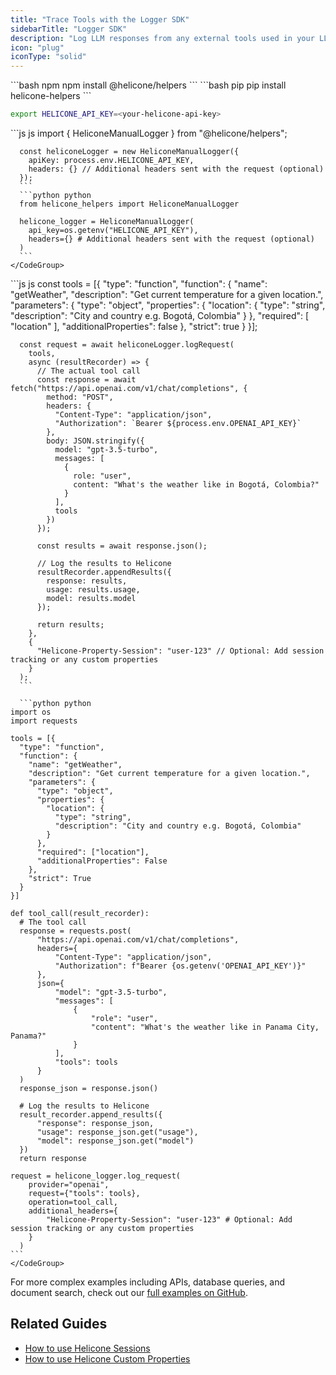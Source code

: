 ```yaml
---
title: "Trace Tools with the Logger SDK"
sidebarTitle: "Logger SDK"
description: "Log LLM responses from any external tools used in your LLM applications using Helicone's Logger SDK."
icon: "plug"
iconType: "solid"
---
```



<Steps>
  <Step title={strings.getStartedWithPackage}>
    <CodeGroup>
    ```bash npm
    npm install @helicone/helpers
    ```
    ```bash pip
    pip install helicone-helpers
    ```
    </CodeGroup>
  </Step>

  <Step title={strings.setApiKey}>
  <div dangerouslySetInnerHTML={{ __html: strings.generateKeyInstructions }} />

```bash
export HELICONE_API_KEY=<your-helicone-api-key>
```

  </Step>
  <Step title={strings.createHeliconeManualLogger}>
    <CodeGroup>
      ```js js
      import { HeliconeManualLogger } from "@helicone/helpers";

      const heliconeLogger = new HeliconeManualLogger({
        apiKey: process.env.HELICONE_API_KEY,
        headers: {} // Additional headers sent with the request (optional)
      });
      ```
      ```python python
      from helicone_helpers import HeliconeManualLogger

      helicone_logger = HeliconeManualLogger(
        api_key=os.getenv("HELICONE_API_KEY"),
        headers={} # Additional headers sent with the request (optional)
      )
      ```
    </CodeGroup>

  </Step>

  <Step title={strings.logYourRequest}>
    <CodeGroup>
      ```js js
      const tools = [{
        "type": "function",
        "function": {
          "name": "getWeather",
          "description": "Get current temperature for a given location.",
          "parameters": {
              "type": "object",
              "properties": {
                  "location": {
                      "type": "string",
                      "description": "City and country e.g. Bogotá, Colombia"
                  }
              },
              "required": [
                  "location"
              ],
              "additionalProperties": false
          },
          "strict": true
        }
      }];

      const request = await heliconeLogger.logRequest(
        tools,
        async (resultRecorder) => {
          // The actual tool call
          const response = await fetch("https://api.openai.com/v1/chat/completions", {
            method: "POST",
            headers: {
              "Content-Type": "application/json",
              "Authorization": `Bearer ${process.env.OPENAI_API_KEY}`
            },
            body: JSON.stringify({
              model: "gpt-3.5-turbo",
              messages: [
                {
                  role: "user",
                  content: "What's the weather like in Bogotá, Colombia?"
                }
              ],
              tools
            })
          });

          const results = await response.json();

          // Log the results to Helicone
          resultRecorder.appendResults({
            response: results,
            usage: results.usage,
            model: results.model
          });

          return results;
        },
        {
          "Helicone-Property-Session": "user-123" // Optional: Add session tracking or any custom properties
        }
      );
      ```

      ```python python
    import os
    import requests

    tools = [{
      "type": "function",
      "function": {
        "name": "getWeather",
        "description": "Get current temperature for a given location.",
        "parameters": {
          "type": "object",
          "properties": {
            "location": {
              "type": "string",
              "description": "City and country e.g. Bogotá, Colombia"
            }
          },
          "required": ["location"],
          "additionalProperties": False
        },
        "strict": True
      }
    }]

    def tool_call(result_recorder):
      # The tool call
      response = requests.post(
          "https://api.openai.com/v1/chat/completions",
          headers={
              "Content-Type": "application/json",
              "Authorization": f"Bearer {os.getenv('OPENAI_API_KEY')}"
          },
          json={
              "model": "gpt-3.5-turbo",
              "messages": [
                  {
                      "role": "user",
                      "content": "What's the weather like in Panama City, Panama?"
                  }
              ],
              "tools": tools
          }
      )
      response_json = response.json()

      # Log the results to Helicone
      result_recorder.append_results({
          "response": response_json,
          "usage": response_json.get("usage"),
          "model": response_json.get("model")
      })
      return response

    request = helicone_logger.log_request(
        provider="openai",
        request={"tools": tools},
        operation=tool_call,
        additional_headers={
            "Helicone-Property-Session": "user-123" # Optional: Add session tracking or any custom properties
        }
      )
    ```
    </CodeGroup>

  </Step>

  <Step title={strings.verifyInHelicone}>
    <div dangerouslySetInnerHTML={{ __html: strings.verifyInHeliconeDesciption("any tool") }} />
  </Step>
</Steps>

For more complex examples including APIs, database queries, and document search, check out our [full examples on GitHub](https://github.com/Helicone/helicone/tree/main/examples/tools/python).

<div dangerouslySetInnerHTML={{ __html: strings.heliconeLoggerAPIReference }} />

## Related Guides

- [How to use Helicone Sessions](/guides/sessions)
- [How to use Helicone Custom Properties](/guides/custom-properties)
